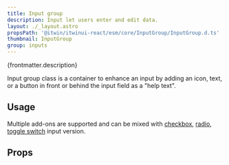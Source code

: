 ```yaml
---
title: Input group
description: Input let users enter and edit data.
layout: ./_layout.astro
propsPath: '@itwin/itwinui-react/esm/core/InputGroup/InputGroup.d.ts'
thumbnail: InputGroup
group: inputs
---
```



<p>{frontmatter.description}</p>

Input group class is a container to enhance an input by adding an icon, text, or a button in front or behind the input field as a "help text".

<LiveExample src='InputGroup.toggleSwitch.tsx'>
  <AllExamples.InputGroupToggleSwitchExample client:load />
</LiveExample>

## Usage

Multiple add-ons are supported and can be mixed with [checkbox](checkbox), [radio](radio), [toggle switch](toggleswitch) input version.

<LiveExample src='InputGroup.checkboxGroup.tsx'>
  <AllExamples.InputGroupCheckboxGroupExample client:load />
</LiveExample>

## Props

<PropsTable path={frontmatter.propsPath} />
